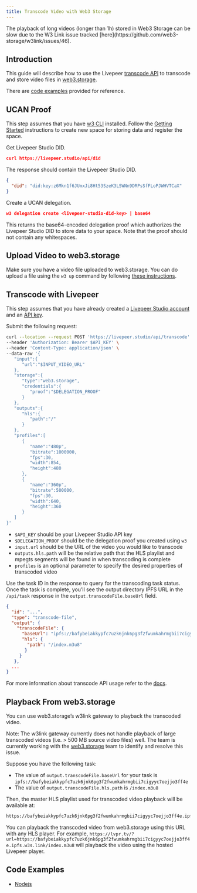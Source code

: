 ```yaml
---
title: Transcode Video with Web3 Storage
---
```


<Callout type="warning">
    The playback of long videos (longer than 1h) stored in Web3 Storage can be slow due to the W3 Link issue tracked [here](https://github.com/web3-storage/w3link/issues/46). 
</Callout>

## Introduction

This guide will describe how to use the Livepeer [transcode API](/reference/api/transcode-video) to transcode and store video files in [web3.storage](http://web3.storage).

There are [code examples](#code-examples) provided for reference.

## UCAN Proof

This step assumes that you have [w3 CLI](https://github.com/web3-storage/w3cli) installed. Follow the [Getting Started](https://github.com/web3-storage/w3cli#getting-started) instructions to create new space for storing data and register the space.

Get Livepeer Studio DID.

```json
curl https://livepeer.studio/api/did
```

The response should contain the Livepeer Studio DID.

```json
{
  "did": "did:key:z6Mkn1f6JUmxJi8Ht53SzeK3LSWNn9DRPsSfFLoPJWHVTCaX"
}
```

Create a UCAN delegation.

```json
w3 delegation create <livepeer-studio-did-key> | base64
```

This returns the base64-encoded delegation proof which authorizes the Livepeer Studio DID to store data to your space. Note that the proof should not contain any whitespaces.

## Upload Video to web3.storage

Make sure you have a video file uploaded to web3.storage. You can do upload a file using the `w3 up` command by following [these instructions](https://github.com/web3-storage/w3cli#w3-up-path-path).

## Transcode with Livepeer

This step assumes that you have already created a [Livepeer Studio account](https://livepeer.studio/) and an [API key](https://docs.livepeer.org/guides/developing/quickstart).

Submit the following request:

```bash
curl --location --request POST 'https://livepeer.studio/api/transcode' \
--header 'Authorization: Bearer $API_KEY' \
--header 'Content-Type: application/json' \
--data-raw '{
   "input":{
      "url":"$INPUT_VIDEO_URL"
   },
   "storage":{
      "type":"web3.storage",
      "credentials":{
         "proof":"$DELEGATION_PROOF"
      }
   },
   "outputs":{
      "hls":{
         "path":"/"
      }
   },
   "profiles":[
      {
         "name":"480p",
         "bitrate":1000000,
         "fps":30,
         "width":854,
         "height":480
      },
      {
         "name":"360p",
         "bitrate":500000,
         "fps":30,
         "width":640,
         "height":360
      }
   ]
}'
```

- `$API_KEY` should be your Livepeer Studio API key
- `$DELEGATION_PROOF` should be the delegation proof you created using `w3`
- `input.url` should be the URL of the video you would like to transcode
- `outputs.hls.path` will be the relative path that the HLS playlist and mpegts segments will be found in when transcoding is complete
- `profiles` is an optional parameter to specify the desired properties of transcoded video

Use the task ID in the response to query for the transcoding task status. Once the task is complete, you’ll see the output directory IPFS URL in the `/api/task` response in the `output.transcodeFile.baseUrl` field.

```json
{
  "id": "...",
  "type": "transcode-file",
  "output": {
    "transcodeFile": {
      "baseUrl": "ipfs://bafybeiakkypfc7uzk6jnk6pg3f2fwumkahrmgbii7cigyyc7oejjo3ff4e",
      "hls": {
        "path": "/index.m3u8"
       }
     }
   },
  ...
}
```

For more information about transcode API usage refer to the [docs](/reference/api/transcode-video).

## Playback From web3.storage

You can use web3.storage’s w3link gateway to playback the transcoded video.

Note: The w3link gateway currently does not handle playback of large transcoded videos (i.e. > 500 MB source video files) well. The team is currently working with the [web3.storage](http://web3.storage) team to identify and resolve this issue.

Suppose you have the following task:

- The value of `output.transcodeFile.baseUrl` for your task is `ipfs://bafybeiakkypfc7uzk6jnk6pg3f2fwumkahrmgbii7cigyyc7oejjo3ff4e`
- The value of `output.transcodeFile.hls.path` is `/index.m3u8`

Then, the master HLS playlist used for transcoded video playback will be available at:

```bash
https://bafybeiakkypfc7uzk6jnk6pg3f2fwumkahrmgbii7cigyyc7oejjo3ff4e.ipfs.w3s.link/index.m3u8
```

You can playback the transcoded video from web3.storage using this URL with any HLS player. For example, `https://lvpr.tv/?url=https://bafybeiakkypfc7uzk6jnk6pg3f2fwumkahrmgbii7cigyyc7oejjo3ff4e.ipfs.w3s.link/index.m3u8` will playback the video using the hosted Livepeer player.

## Code Examples

- [Nodejs](https://github.com/livepeer/web3storage-livepeer-nodejs-example)